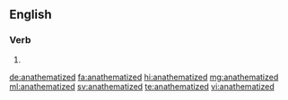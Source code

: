 ==English==

===Verb===
{{head|en|verb form}}

# {{en-past of|anathematize}}

[[de:anathematized]]
[[fa:anathematized]]
[[hi:anathematized]]
[[mg:anathematized]]
[[ml:anathematized]]
[[sv:anathematized]]
[[te:anathematized]]
[[vi:anathematized]]
